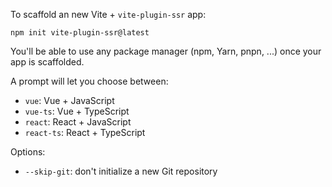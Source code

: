 To scaffold an new Vite + `vite-plugin-ssr` app:

```shell
npm init vite-plugin-ssr@latest
```

You'll be able to use any package manager (npm, Yarn, pnpn, ...) once your app is scaffolded.

A prompt will let you choose between:
 - `vue`: Vue + JavaScript
 - `vue-ts`: Vue + TypeScript
 - `react`: React + JavaScript
 - `react-ts`: React + TypeScript

Options:
 - `--skip-git`: don't initialize a new Git repository
